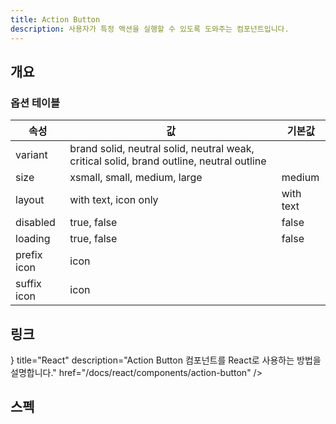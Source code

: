 ```yaml
---
title: Action Button
description: 사용자가 특정 액션을 실행할 수 있도록 도와주는 컴포넌트입니다.
---
```


<SanityGuideline title="Action Button" />

## 개요

### 옵션 테이블

| 속성        | 값                                                                                     | 기본값    |
| ----------- | -------------------------------------------------------------------------------------- | --------- |
| variant     | brand solid, neutral solid, neutral weak, critical solid, brand outline, neutral outline |           |
| size        | xsmall, small, medium, large                                                           | medium    |
| layout      | with text, icon only                                                                   | with text |
| disabled    | true, false                                                                            | false     |
| loading     | true, false                                                                            | false     |
| prefix icon | icon                                                                                   |           |
| suffix icon | icon                                                                                   |           |

## 링크

<Cards>
  <Card
    icon={<AtomIcon />}
    title="React"
    description="Action Button 컴포넌트를 React로 사용하는 방법을 설명합니다."
    href="/docs/react/components/action-button"
  />
</Cards>

## 스펙

<ComponentSpecBlock id="action-button" />
